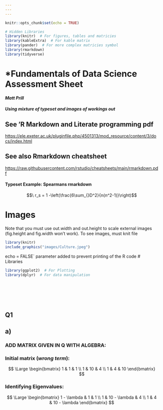 ```yaml
---
---
---
```


```r
knitr::opts_chunk$set(echo = TRUE)

# Hidden Libraries
library(knitr)  # For figures, tables and matricies
library(kableExtra)  # For kable matrix
library(pander)  # For more complex matricies symbol 
library(rmarkdown)
library(tidyverse)
```

# \*Fundamentals of Data Science Assessment Sheet

#### *Matt Prill*

##### Using mixture of typeset and images of workings out

## See 'R Markdown and Literate programming pdf

<https://ele.exeter.ac.uk/pluginfile.php/4501313/mod_resource/content/3/docs/index.html>

## See also Rmarkdown cheatsheet

<https://raw.githubusercontent.com/rstudio/cheatsheets/main/rmarkdown.pdf>

#### Typeset Example: Spearmans rmarkdown

$$\ r_s = 1 -\left(\frac{6\sum_{}D^2}{n(n^2-1)}\right)$$

# Images

Note that you must use out.width and out.height to scale external images (fig.height and fig.width won’t work). To see images, must knit file

```r
library(knitr)
include_graphics("images/Culture.jpeg")

```

echo = FALSE\` parameter added to prevent printing of the R code \# Libraries

```r
library(ggplot2)  # For Plotting
library(dplyr)  # For data manipulation
```

\
\
\
\

## Q1

## a)

### ADD MATRIX GIVEN IN Q WITH ALGEBRA:

### Initial matrix (*wrong term*):

$$
\Large
\begin{bmatrix}
1 & 1 & 1 \\
1 & 10 & 4 \\
1 & 4 & 10 
\end{bmatrix}
$$

### Identifying Eigenvalues:

$$
\Large
\begin{bmatrix}
1 - \lambda & 1 & 1 \\
1 & 10 - \lambda & 4 \\
1 & 4 & 10 - \lambda
\end{bmatrix}
$$
